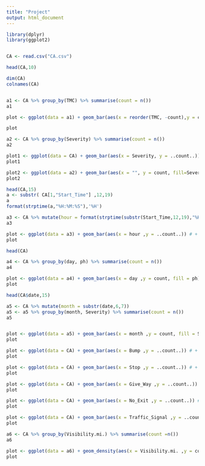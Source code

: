 ---
title: "Project"
output: html_document
---

```{r}
library(dplyr)
library(ggplot2)


CA <- read.csv("CA.csv")

head(CA,10)

dim(CA)
colnames(CA)



```


```{r}

a1 <- CA %>% group_by(TMC) %>% summarise(count = n())
a1

plot <- ggplot(data = a1) + geom_bar(aes(x = reorder(TMC, -count),y = count), stat = "identity") # + theme(axis.text.x = element_text(angle = 90))

plot

```


```{r}
a2 <- CA %>% group_by(Severity) %>% summarise(count = n())
a2

plot1 <- ggplot(data = CA) + geom_bar(aes(x = Severity, y = ..count..)) 
plot1

plot2 <- ggplot(data = a2) + geom_bar(aes(x = "", y = count, fill=Severity), stat = "identity") + coord_polar("y", start=0)
plot2

```


```{r}
head(CA,15)
a <- substr( CA[1,"Start_Time"] ,12,19)
a
format(strptime(a,"%H:%M:%S"),'%H')

a3 <- CA %>% mutate(hour = format(strptime(substr(Start_Time,12,19),"%H:%M:%S"),'%H'))
a3

plot <- ggplot(data = a3) + geom_bar(aes(x = hour ,y = ..count..)) # + theme(axis.text.x = element_text(angle = 90))
plot

```


```{r}
head(CA)

a4 <- CA %>% group_by(day, ph) %>% summarise(count = n())
a4

plot <- ggplot(data = a4) + geom_bar(aes(x = day ,y = count, fill = ph), stat="identity") # + theme(axis.text.x = element_text(angle = 90))
plot

```


```{r}

head(CA$date,15)

a5 <- CA %>% mutate(month = substr(date,6,7))
a5 <- a5 %>% group_by(month, Severity) %>% summarise(count = n())
a5


plot <- ggplot(data = a5) + geom_bar(aes(x = month ,y = count, fill = Severity ), stat = "identity") # + theme(axis.text.x = element_text(angle = 90))
plot

```


```{r}
plot <- ggplot(data = CA) + geom_bar(aes(x = Bump ,y = ..count..)) # + theme(axis.text.x = element_text(angle = 90))
plot

```


```{r}

plot <- ggplot(data = CA) + geom_bar(aes(x = Stop ,y = ..count..)) # + theme(axis.text.x = element_text(angle = 90))
plot

```


```{r}
plot <- ggplot(data = CA) + geom_bar(aes(x = Give_Way ,y = ..count..)) # + theme(axis.text.x = element_text(angle = 90))
plot

```


```{r}
plot <- ggplot(data = CA) + geom_bar(aes(x = No_Exit ,y = ..count..)) # + theme(axis.text.x = element_text(angle = 90))
plot

```


```{r}
plot <- ggplot(data = CA) + geom_bar(aes(x = Traffic_Signal ,y = ..count..)) # + theme(axis.text.x = element_text(angle = 90))
plot

```


```{r}

a6 <- CA %>% group_by(Visibility.mi.) %>% summarise(count =n())
a6

plot <- ggplot(data = a6) + geom_density(aes(x = Visibility.mi. ,y = count), stat="identity") +scale_x_continuous(limits = c(0,15))
plot
```





































